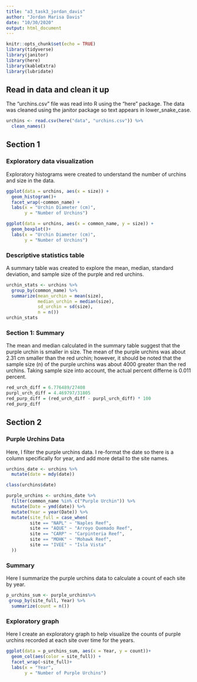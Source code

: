 ```yaml
---
title: "a3_task3_jordan_davis"
author: "Jordan Marisa Davis"
date: "10/30/2020"
output: html_document
---
```


```r
knitr::opts_chunk$set(echo = TRUE)
library(tidyverse)
library(janitor)
library(here)
library(kableExtra)
library(lubridate)
```

## Read in data and clean it up

The "urchins.csv" file was read into R using the "here" package. The data was cleaned using the janitor package so text appears in lower_snake_case.  

```r
urchins <- read.csv(here("data", "urchins.csv")) %>% 
  clean_names()
```

## Section 1

### Exploratory data visualization 

Exploratory histograms were created to understand the number of urchins and size in the data. 
```r
ggplot(data = urchins, aes(x = size)) +
  geom_histogram()+
  facet_wrap(~common_name) +
  labs(x = "Urchin Diameter (cm)",
       y = "Number of Urchins")

ggplot(data = urchins, aes(x = common_name, y = size)) +
  geom_boxplot()+
  labs(x = "Urchin Diameter (cm)",
       y = "Number of Urchins")
```

### Descriptive statistics table

A summary table was created to explore the mean, median, standard deviation, and sample size of the purple and red urchins. 

```r
urchin_stats <- urchins %>% 
  group_by(common_name) %>% 
  summarize(mean_urchin = mean(size),
            median_urchin = median(size),
            sd_urchin = sd(size),
            n = n())
urchin_stats
```

### Section 1: Summary 

The mean and median calculated in the summary table suggest that the purple urchin is smaller in size. The mean of the purple urchins was about 2.31 cm smaller than the red urchin; however, it should be noted that the sample size (n) of the purple urchins was about 4000 greater than the red urchins. Taking sample size into account, the actual percent differne is 0.011 percent.  

```r
red_urch_diff = 6.776489/27408
purpl_urch_diff = 4.469797/31805
red_purp_diff = (red_urch_diff - purpl_urch_diff) * 100
red_purp_diff
```

## Section 2 

### Purple Urchins Data 

Here, I filter the purple urchins data. I re-format the date so there is a column specifically for year, and add more detail to the site names. 

```r
urchins_date <- urchins %>% 
  mutate(date = mdy(date))

class(urchins$date)

purple_urchins <- urchins_date %>% 
  filter(common_name %in% c("Purple Urchin")) %>% 
  mutate(Date = ymd(date)) %>% 
  mutate(Year = year(Date)) %>% 
  mutate(site_full = case_when(
         site == "NAPL" ~ "Naples Reef",
         site == "AQUE" ~ "Arroyo Quemado Reef",
         site == "CARP" ~ "Carpinteria Reef",
         site == "MOHK" ~ "Mohawk Reef",
         site == "IVEE" ~ "Isla Vista"
  ))
```

### Summary 

Here I summarize the purple urchins data to calculate a count of each site by year. 
```r
p_urchins_sum <- purple_urchins%>% 
 group_by(site_full, Year) %>% 
  summarize(count = n())
```

### Exploratory graph

Here I create an exploratory graph to help visualize the counts of purple urchins recorded at each site over time for the years. 

```r
ggplot(data = p_urchins_sum, aes(x = Year, y = count))+
  geom_col(aes(color = site_full)) +
  facet_wrap(~site_full)+
  labs(x = "Year",
       y = "Number of Purple Urchins")
```

